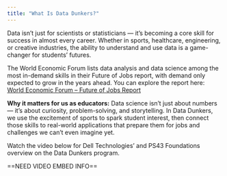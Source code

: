 ```yaml
---
title: "What Is Data Dunkers?"
---
```


Data isn’t just for scientists or statisticians — it’s becoming a core skill for success in almost every career. Whether in sports, healthcare, engineering, or creative industries, the ability to understand and use data is a game-changer for students’ futures.

The World Economic Forum lists data analysis and data science among the most in-demand skills in their Future of Jobs report, with demand only expected to grow in the years ahead. You can explore the report here: [World Economic Forum – Future of Jobs Report](https://www.weforum.org/publications/the-future-of-jobs-report-2025/)

**Why it matters for us as educators:** Data science isn’t just about numbers — it’s about curiosity, problem-solving, and storytelling. In Data Dunkers, we use the excitement of sports to spark student interest, then connect those skills to real-world applications that prepare them for jobs and challenges we can’t even imagine yet.

Watch the video below for Dell Technologies’ and PS43 Foundations overview on the Data Dunkers program.

==NEED VIDEO EMBED INFO==
